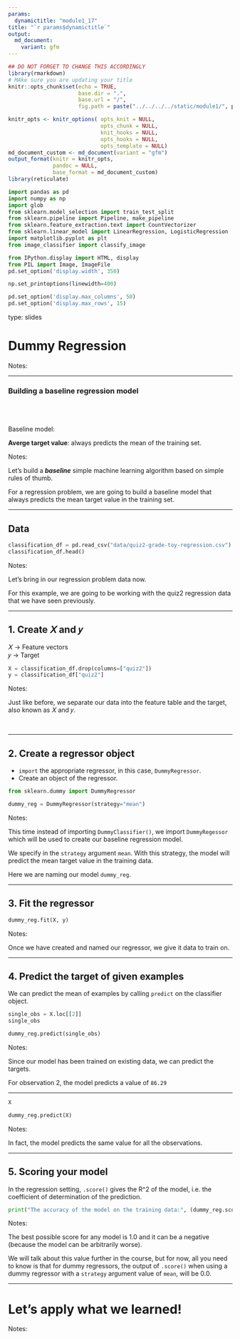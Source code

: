 ```yaml
---
params:
  dynamictitle: "module1_17"
title: "`r params$dynamictitle`"
output: 
  md_document:
    variant: gfm
---
```



```r
## DO NOT FORGET TO CHANGE THIS ACCORDINGLY 
library(rmarkdown)
# MAke sure you are updating your title 
knitr::opts_chunk$set(echo = TRUE,
                      base.dir = ".", 
                      base.url = "/",
                      fig.path = paste("../../../../static/module1/", params$dynamictitle,"/", sep = ""))

knitr_opts <- knitr_options( opts_knit = NULL,
                             opts_chunk = NULL,
                             knit_hooks = NULL,
                             opts_hooks = NULL,
                             opts_template = NULL)
md_document_custom <- md_document(variant = "gfm")
output_format(knitr = knitr_opts,
              pandoc = NULL,
              base_format = md_document_custom)
library(reticulate)

```


```python
import pandas as pd
import numpy as np
import glob
from sklearn.model_selection import train_test_split
from sklearn.pipeline import Pipeline, make_pipeline
from sklearn.feature_extraction.text import CountVectorizer
from sklearn.linear_model import LinearRegression, LogisticRegression
import matplotlib.pyplot as plt
from image_classifier import classify_image

from IPython.display import HTML, display
from PIL import Image, ImageFile
pd.set_option('display.width', 350)

np.set_printoptions(linewidth=400)

pd.set_option('display.max_columns', 50)
pd.set_option('display.max_rows', 15)

```


type: slides

# Dummy Regression

Notes: <br>

---

### Building a baseline regression model

<br>
<br>
<br>
Baseline model:                   

**Averge target value**: always predicts the mean of the training set.



Notes: 

Let's build a ***baseline*** simple machine learning algorithm based on simple rules of thumb. 

For a regression problem, we are going to build a baseline model that always predicts the mean target value in the training set. 


---


## Data 

```python
classification_df = pd.read_csv("data/quiz2-grade-toy-regression.csv")
classification_df.head()
```



Notes: 

Let's bring in our regression problem data now. 

For this example, we are going to be working with the quiz2 regression data that we have seen previously. 

---

## 1. Create  𝑋  and  𝑦

𝑋  → Feature vectors <br>
𝑦  → Target

```python
X = classification_df.drop(columns=["quiz2"])
y = classification_df["quiz2"]
```


Notes: 

Just like before, we separate our data into the feature table and the target, also known as 𝑋 and 𝑦. 



<br>

---

## 2. Create a regressor object

- `import` the appropriate regressor, in this case, `DummyRegressor`.
- Create an object of the regressor. 

```python
from sklearn.dummy import DummyRegressor

dummy_reg = DummyRegressor(strategy="mean")
```


Notes: 

This time instead of importing `DummyClassifier()`, we import `DummyRegessor` which will be used to create our baseline regression model. 

We specify in the `strategy` argument `mean`. With this strategy, the model will predict the mean target value in the training data. 

Here we are naming our model `dummy_reg`.



---

## 3. Fit the regressor

```python
dummy_reg.fit(X, y)
```


Notes: 

Once we have created and named our regressor, we give it data to train on. 


---

## 4. Predict the target of given examples

We can predict the mean of examples by calling `predict` on the classifier object. 

```python
single_obs = X.loc[[2]]
single_obs
```

```python
dummy_reg.predict(single_obs)
```






Notes: 


Since our model has been trained on existing data, we can predict the targets.

For observation 2, the model predicts a value of `86.29`

---

```python
X
```



```python
dummy_reg.predict(X)
```





Notes:

In fact, the model predicts the same value for all the observations.

---

## 5. Scoring your model

In the regression setting, `.score()` gives the R^2 of the model, i.e. the coefficient of determination of the prediction.




```python
print("The accuracy of the model on the training data:", (dummy_reg.score(X, y)).round(3))
```

Notes: 

The best possible score for any model is 1.0 and it can be a negative (because the model can be arbitrarily worse). 

We will talk about this value further in the course, but for now, all you need to know is that for dummy regressors, the output of `.score()` when using a dummy regressor with a `strategy` argument value of `mean`, will be 0.0.


---

# Let’s apply what we learned!

Notes: <br>